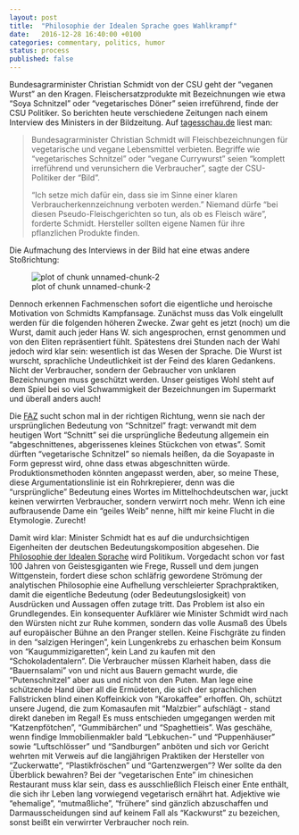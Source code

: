 ```yaml
---		
layout: post		
title:  "Philosophie der Idealen Sprache goes Wahlkrampf"		
date:   2016-12-28 16:40:00 +0100		
categories: commentary, politics, humor		
status: process
published: false
---
```


<script src="https://cdn.mathjax.org/mathjax/latest/MathJax.js?config=TeX-AMS-MML_HTMLorMML" type="text/javascript"></script>

Bundesagrarminister Christian Schmidt von der CSU geht der "veganen Wurst" an den Kragen. Fleischersatzprodukte mit Bezeichnungen wie etwa "Soya Schnitzel" oder "vegetarisches Döner" seien irreführend, finde der CSU Politiker. So berichten heute verschiedene Zeitungen nach einem Interview des Ministers in der Bildzeitung. Auf [tagesschau.de](https://www.tagesschau.de/inland/schmidt-schnitzel-101.html) liest man:

> Bundesagrarminister Christian Schmidt will Fleischbezeichnungen für vegetarische und vegane Lebensmittel verbieten. Begriffe wie "vegetarisches Schnitzel" oder "vegane Currywurst" seien "komplett irreführend und verunsichern die Verbraucher", sagte der CSU-Politiker der "Bild".
> 
> "Ich setze mich dafür ein, dass sie im Sinne einer klaren Verbraucherkennzeichnung verboten werden." Niemand dürfe "bei diesen Pseudo-Fleischgerichten so tun, als ob es Fleisch wäre", forderte Schmidt. Hersteller sollten eigene Namen für ihre pflanzlichen Produkte finden.

Die Aufmachung des Interviews in der Bild hat eine etwas andere Stoßrichtung:

![plot of chunk unnamed-chunk-2](/mfpics/Screenshot_Bild_Schmidt.png)

Dennoch erkennen Fachmenschen sofort die eigentliche und heroische Motivation von Schmidts Kampfansage. Zunächst muss das Volk eingelullt werden für die folgenden höheren Zwecke. Zwar geht es jetzt (noch) um die Wurst, damit auch jeder Hans W. sich angesprochen, ernst genommen und von den Eliten repräsentiert fühlt. Spätestens drei Stunden nach der Wahl jedoch wird klar sein: wesentlich ist das Wesen der Sprache. Die Wurst ist wurscht, sprachliche Undeutlichkeit ist der Feind des klaren Gedankens. Nicht der Verbraucher, sondern der Gebraucher von unklaren Bezeichnungen muss geschützt werden. Unser geistiges Wohl steht auf dem Spiel bei so viel Schwammigkeit der Bezeichnungen im Supermarkt und überall anders auch!

Die [FAZ](http://www.faz.net/aktuell/wirtschaft/nach-schmidt-interview-darf-ein-schnitzel-vegan-heissen-14594929.html) sucht schon mal in der richtigen Richtung, wenn sie nach der ursprünglichen Bedeutung von "Schnitzel" fragt: verwandt mit dem heutigen Wort "Schnitt" sei die ursprüngliche Bedeutung allgemein ein "abgeschnittenes, abgerissenes kleines Stückchen von etwas". Somit dürften "vegetarische Schnitzel" so niemals heißen, da die Soyapaste in Form gepresst wird, ohne dass etwas abgeschnitten würde. Produktionsmethoden könnten angepasst werden, aber, so meine These, diese Argumentationslinie ist ein Rohrkrepierer, denn was die "ursprüngliche" Bedeutung eines Wortes im Mittelhochdeutschen war, juckt keinen verwirrten Verbraucher, sondern verwirrt noch mehr. Wenn ich eine aufbrausende Dame ein "geiles Weib" nenne, hilft mir keine Flucht in die Etymologie. Zurecht!

Damit wird klar: Minister Schmidt hat es auf die undurchsichtigen Eigenheiten der deutschen Bedeutungskomposition abgesehen. Die [Philosophie der Idealen Sprache](https://www.britannica.com/topic/ideal-language) wird Politikum. Vorgedacht schon vor fast 100 Jahren von Geistesgiganten wie Frege, Russell und dem jungen Wittgenstein, fordert diese schon schläfrig gewordene Strömung der analytischen Philosophie eine Aufhellung verschleierter Sprachpraktiken, damit die eigentliche Bedeutung (oder Bedeutungslosigkeit) von Ausdrücken und Aussagen offen zutage tritt. Das Problem ist also ein Grundlegendes. Ein konsequenter Aufklärer wie Minister Schmidt wird nach den Würsten nicht zur Ruhe kommen, sondern das volle Ausmaß des Übels auf europäischer Bühne an den Pranger stellen. Keine Fischgräte zu finden in den "salzigen Heringen", kein Lungenkrebs zu erhaschen beim Konsum von "Kaugummizigaretten", kein Land zu kaufen mit den "Schokoladentalern". Die Verbraucher müssen Klarheit haben, dass die "Bauernsalami" von und nicht aus Bauern gemacht wurde, die "Putenschnitzel" aber aus und nicht von den Puten. Man lege eine schützende Hand über all die Ermüdeten, die sich der sprachlichen Fallstricken blind einen Koffeinkick von "Karokaffee" erhoffen. Oh, schützt unsere Jugend, die zum Komasaufen mit "Malzbier" aufschlägt - stand direkt daneben im Regal! Es muss entschieden umgegangen werden mit "Katzenpfötchen", "Gummibärchen" und "Spaghettieis". Was geschähe, wenn findige Immobilienmakler bald "Lebkuchen-" und "Puppenhäuser" sowie "Luftschlösser" und "Sandburgen" anböten und sich vor Gericht wehrten mit Verweis auf die langjährigen Praktiken der Hersteller von "Zuckerwatte", "Plastikfröschen" und "Gartenzwergen"? Wer sollte da den Überblick bewahren? Bei der "vegetarischen Ente" im chinesichen Restaurant muss klar sein, dass es ausschließlich Fleisch einer Ente enthält, die sich ihr Leben lang vorwiegend vegetarisch ernährt hat. Adjektive wie "ehemalige", "mutmaßliche", "frühere" sind gänzlich abzuschaffen und Darmausscheidungen sind auf keinem Fall als "Kackwurst" zu bezeichen, sonst beißt ein verwirrter Verbraucher noch rein.
